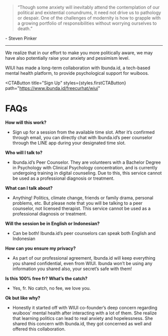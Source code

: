 
<Head>
  <title>Free Counseling</title>
  <meta
    name="description"
    content="Free counseling for wuiboos, a collaboration with Ibunda.id"
  />
  <link rel="icon" href="/favicon.ico" />
</Head>

<Title
  title="Politics Made You Anxious?"
  caption="Free counseling for wuiboos, a collaboration with Ibunda.id"
></Title>

> “Though some anxiety will inevitably attend the contemplation of our political and existential conundrums, it need not drive us to pathology or despair. One of the challenges of modernity is how to grapple with a growing portfolio of responsibilities without worrying ourselves to death.”

\- Steven Pinker

---

We realize that in our effort to make you more politically aware, we may have also potentially raise your anxiety and pessimism level.

WIUI has made a long-term collaboration with Ibunda.id, a tech-based mental health platform, to provide psychological support for wuiboos.

<CTAButton
  title="Sign Up"
  styles={styles.firstCTAButton}
  path="https://www.ibunda.id/freecurhat/wiui"
></CTAButton>

# FAQs

**How will this work?**
- Sign up for a session from the available time slot. After it’s confirmed through email, you can directly chat with Ibunda.id’s peer counselor through the LINE app during your designated time slot.

**Who will I talk to?**
- Ibunda.id’s Peer Counselor. They are volunteers with a Bachelor Degree in Psychology with Clinical Psychology concentration, and is currently undergoing training in digital counseling. Due to this, this 
service cannot be used as a professional diagnosis or treatment. 

**What can I talk about?**
- Anything! Politics, climate change, friends or family drama, personal problems, etc. But please note that you will be talking to a peer 
counselor, not licensed therapist. This service cannot be used as a professional diagnosis or treatment. 

**Will the session be in English or Indonesian?**
- Can be both! Ibunda.id’s peer counselors can speak both English and 
Indonesian

**How can you ensure my privacy?**
- As part of our professional agreement, Ibunda.id will keep everything you shared confidential, even from WIUI. Ibunda won’t be using any 
information you shared also, your secret’s safe with them!

**Is this 100% free fr? What’s the catch?**
- Yes, fr. No catch, no fee, we love you.

**Ok but like why?**
- Honestly it started off with WIUI co-founder’s deep concern regarding wuiboos’ mental health after interacting with a lot of them. She realize that learning politics can lead to real anxiety and hopelessness. She shared this concern with Ibunda.id, they got concerned as well and 
offered this collaboration.


